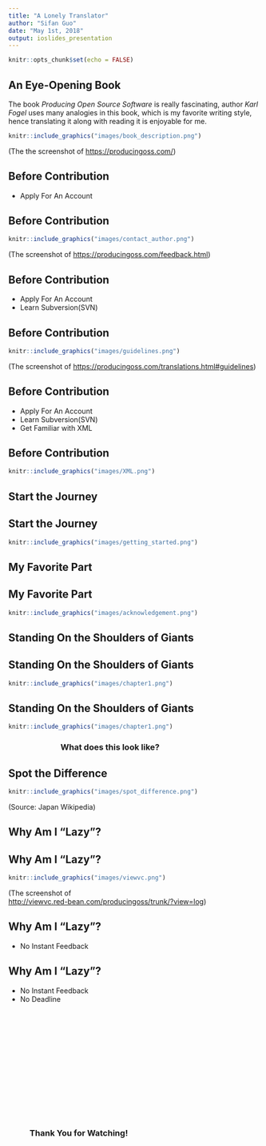 ```yaml
---
title: "A Lonely Translator"
author: "Sifan Guo"
date: "May 1st, 2018"
output: ioslides_presentation
---
```


```r
knitr::opts_chunk$set(echo = FALSE)
```

## An Eye-Opening Book
The book _Producing Open Source Software_ is really fascinating, author _Karl Fogel_ uses many analogies in this book, which is my favorite writing style, hence translating it along with reading it is enjoyable for me.

```r
knitr::include_graphics("images/book_description.png")
```
(The the screenshot of <https://producingoss.com/>)

## Before Contribution

- Apply For An Account


## Before Contribution

```r
knitr::include_graphics("images/contact_author.png")
```
(The screenshot of <https://producingoss.com/feedback.html>)

## Before Contribution

- Apply For An Account
- Learn Subversion(SVN)

## Before Contribution

```r
knitr::include_graphics("images/guidelines.png")
```
(The screenshot of <https://producingoss.com/translations.html#guidelines>)


## Before Contribution

- Apply For An Account
- Learn Subversion(SVN)
- Get Familiar with XML

## Before Contribution

```r
knitr::include_graphics("images/XML.png")
```

## Start the Journey


## Start the Journey

```r
knitr::include_graphics("images/getting_started.png")
```

## My Favorite Part


## My Favorite Part

```r
knitr::include_graphics("images/acknowledgement.png")
```

## Standing On the Shoulders of Giants


## Standing On the Shoulders of Giants

```r
knitr::include_graphics("images/chapter1.png")
```

## Standing On the Shoulders of Giants

```r
knitr::include_graphics("images/chapter1.png")
```

### &nbsp;&nbsp;&nbsp;&nbsp;&nbsp;&nbsp;&nbsp;&nbsp;&nbsp;&nbsp;&nbsp;&nbsp;&nbsp;&nbsp;&nbsp;&nbsp;&nbsp;&nbsp;&nbsp;&nbsp;&nbsp;&nbsp;&nbsp;&nbsp;&nbsp;&nbsp; What does this look like?

## Spot the Difference

```r
knitr::include_graphics("images/spot_difference.png")
```
(Source: Japan Wikipedia)

## Why Am I "Lazy"?


## Why Am I "Lazy"?

```r
knitr::include_graphics("images/viewvc.png")
```
(The screenshot of <br><http://viewvc.red-bean.com/producingoss/trunk/?view=log>)

## Why Am I "Lazy"?

- No Instant Feedback


## Why Am I "Lazy"?

- No Instant Feedback
- No Deadline

## &nbsp;
### &nbsp;
### &nbsp;
### &nbsp;
### &nbsp;
### &nbsp;&nbsp;&nbsp;&nbsp;&nbsp;&nbsp;&nbsp;&nbsp;&nbsp;&nbsp;&nbsp;Thank You for Watching!




